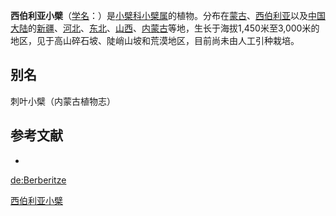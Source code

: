 {{Speciesbox
| name = 西伯利亚小檗
| status = 
| status_system = 
| image =
| genus = Berberis
| species = sibirica
| authority = Pall.
}}

'''西伯利亚小檗'''（[[学名|学名]]：{{lang|la|''Berberis sibirica''}}）是[[小檗科|小檗科]][[小檗属|小檗属]]的植物。分布在[[蒙古|蒙古]]、[[西伯利亚|西伯利亚]]以及[[中国大陆|中国大陆]]的[[新疆|新疆]]、[[河北|河北]]、[[中国东北地区|东北]]、[[山西|山西]]、[[内蒙古|内蒙古]]等地，生长于海拔1,450米至3,000米的地区，见于高山碎石坡、陡峭山坡和荒漠地区，目前尚未由人工引种栽培。

== 别名 ==
刺叶小檗（内蒙古植物志）

== 参考文献 ==
<div class="references-small">
* {{cite web| url =http://www.bioinfo.cn/db05/KmzwSpecies.php?action=view&id=2022| title =西伯利亚小檗| work =《中国高等植物数据库全库》| publisher =中国科学院微生物研究所| author =昆明植物研究所| accessdate =2009-02-22| deadurl =yes| archiveurl =https://web.archive.org/web/20160305105632/http://www.bioinfo.cn/db05/KmzwSpecies.php?action=view&id=2022| archivedate =2016-03-05| df =}}
</div>
{{Taxonbar|from=Q4078002}}

[[Category:小檗属|西伯利亚小檗]]


{{植物小作品}}

[[de:Berberitze|de:Berberitze]]